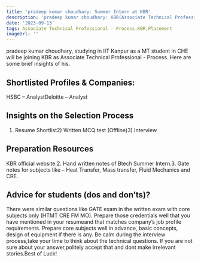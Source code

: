 ```yaml
---
title: 'pradeep kumar choudhary: Summer Intern at KBR'
description: 'pradeep kumar choudhary: KBR(Associate Technical Professional - Process)'
date: '2023-09-13'
tags: Associate Technical Professional - Process,KBR,Placement
imageUrl: ''
---
```


pradeep kumar choudhary, studying in IIT Kanpur as a MT student in CHE will be joining KBR as Associate Technical Professional - Process. Here are some brief insights of his.

## Shortlisted Profiles & Companies:
HSBC – AnalystDeloitte – Analyst

## Insights on the Selection Process
1) Resume Shortlist2) Written MCQ test (Offline)3) Interview

##  Preparation Resources
KBR official website.2. Hand written notes of Btech Summer Intern.3. Gate notes for subjects like – Heat Transfer, Mass transfer, Fluid Mechanics and CRE.

## Advice for students (dos and don’ts)? 
There were similar questions like GATE exam in the written exam with core subjects only (HTMT CRE FM MO). Prepare those credentials well that you have mentioned in your resumeand that matches company’s job profile requirements. Prepare core subjects well in advance, basic concepts, design of equipment if there is any. Be calm during the interview process,take your time to think about the technical questions. If you are not sure about your answer,politely accept that and dont make irrelevant stories.Best of Luck!

